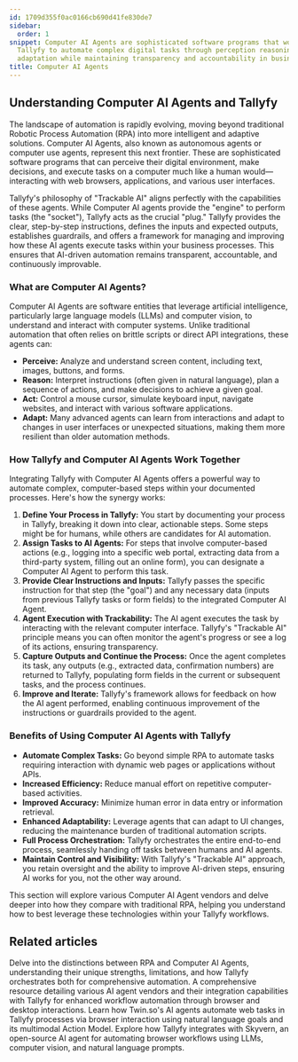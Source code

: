 ```yaml
---
id: 1709d355f0ac0166cb690d41fe830de7
sidebar:
  order: 1
snippet: Computer AI Agents are sophisticated software programs that work alongside
  Tallyfy to automate complex digital tasks through perception reasoning action and
  adaptation while maintaining transparency and accountability in business processes.
title: Computer AI Agents
---
```



## Understanding Computer AI Agents and Tallyfy

The landscape of automation is rapidly evolving, moving beyond traditional Robotic Process Automation (RPA) into more intelligent and adaptive solutions. Computer AI Agents, also known as autonomous agents or computer use agents, represent this next frontier. These are sophisticated software programs that can perceive their digital environment, make decisions, and execute tasks on a computer much like a human would—interacting with web browsers, applications, and various user interfaces.

Tallyfy's philosophy of "Trackable AI" aligns perfectly with the capabilities of these agents. While Computer AI agents provide the "engine" to perform tasks (the "socket"), Tallyfy acts as the crucial "plug." Tallyfy provides the clear, step-by-step instructions, defines the inputs and expected outputs, establishes guardrails, and offers a framework for managing and improving how these AI agents execute tasks within your business processes. This ensures that AI-driven automation remains transparent, accountable, and continuously improvable.

### What are Computer AI Agents?

Computer AI Agents are software entities that leverage artificial intelligence, particularly large language models (LLMs) and computer vision, to understand and interact with computer systems. Unlike traditional automation that often relies on brittle scripts or direct API integrations, these agents can:

*   **Perceive:** Analyze and understand screen content, including text, images, buttons, and forms.
*   **Reason:** Interpret instructions (often given in natural language), plan a sequence of actions, and make decisions to achieve a given goal.
*   **Act:** Control a mouse cursor, simulate keyboard input, navigate websites, and interact with various software applications.
*   **Adapt:** Many advanced agents can learn from interactions and adapt to changes in user interfaces or unexpected situations, making them more resilient than older automation methods.

### How Tallyfy and Computer AI Agents Work Together

Integrating Tallyfy with Computer AI Agents offers a powerful way to automate complex, computer-based steps within your documented processes. Here's how the synergy works:

1.  **Define Your Process in Tallyfy:** You start by documenting your process in Tallyfy, breaking it down into clear, actionable steps. Some steps might be for humans, while others are candidates for AI automation.
2.  **Assign Tasks to AI Agents:** For steps that involve computer-based actions (e.g., logging into a specific web portal, extracting data from a third-party system, filling out an online form), you can designate a Computer AI Agent to perform this task.
3.  **Provide Clear Instructions and Inputs:** Tallyfy passes the specific instruction for that step (the "goal") and any necessary data (inputs from previous Tallyfy tasks or form fields) to the integrated Computer AI Agent.
4.  **Agent Execution with Trackability:** The AI agent executes the task by interacting with the relevant computer interface. Tallyfy's "Trackable AI" principle means you can often monitor the agent's progress or see a log of its actions, ensuring transparency.
5.  **Capture Outputs and Continue the Process:** Once the agent completes its task, any outputs (e.g., extracted data, confirmation numbers) are returned to Tallyfy, populating form fields in the current or subsequent tasks, and the process continues.
6.  **Improve and Iterate:** Tallyfy's framework allows for feedback on how the AI agent performed, enabling continuous improvement of the instructions or guardrails provided to the agent.

### Benefits of Using Computer AI Agents with Tallyfy

*   **Automate Complex Tasks:** Go beyond simple RPA to automate tasks requiring interaction with dynamic web pages or applications without APIs.
*   **Increased Efficiency:** Reduce manual effort on repetitive computer-based activities.
*   **Improved Accuracy:** Minimize human error in data entry or information retrieval.
*   **Enhanced Adaptability:** Leverage agents that can adapt to UI changes, reducing the maintenance burden of traditional automation scripts.
*   **Full Process Orchestration:** Tallyfy orchestrates the entire end-to-end process, seamlessly handing off tasks between humans and AI agents.
*   **Maintain Control and Visibility:** With Tallyfy's "Trackable AI" approach, you retain oversight and the ability to improve AI-driven steps, ensuring AI works for you, not the other way around.

This section will explore various Computer AI Agent vendors and delve deeper into how they compare with traditional RPA, helping you understand how to best leverage these technologies within your Tallyfy workflows.

## Related articles
<CardGrid>
<LinkTitleCard header="<b>Computer Ai Agents > RPA vs. Computer AI Agents for Tallyfy Users</b>" href="/products/pro/integrations/computer-ai-agents/rpa-vs-computer-use-agents/" > Delve into the distinctions between RPA and Computer AI Agents, understanding their unique strengths, limitations, and how Tallyfy orchestrates both for comprehensive automation. </LinkTitleCard>
<LinkTitleCard header="<b>Computer Ai Agents > Computer AI Agent Vendors</b>" href="/products/pro/integrations/computer-ai-agents/vendors/" > A comprehensive resource detailing various AI agent vendors and their integration capabilities with Tallyfy for enhanced workflow automation through browser and desktop interactions. </LinkTitleCard>
<LinkTitleCard header="<b>Vendors > Twin.so AI Agents and Tallyfy</b>" href="/products/pro/integrations/computer-ai-agents/vendors/twin/" > Learn how Twin.so's AI agents automate web tasks in Tallyfy processes via browser interaction using natural language goals and its multimodal Action Model. </LinkTitleCard>
<LinkTitleCard header="<b>Vendors > Skyvern AI Agents and Tallyfy</b>" href="/products/pro/integrations/computer-ai-agents/vendors/skyvern/" > Explore how Tallyfy integrates with Skyvern, an open-source AI agent for automating browser workflows using LLMs, computer vision, and natural language prompts. </LinkTitleCard>
</CardGrid>